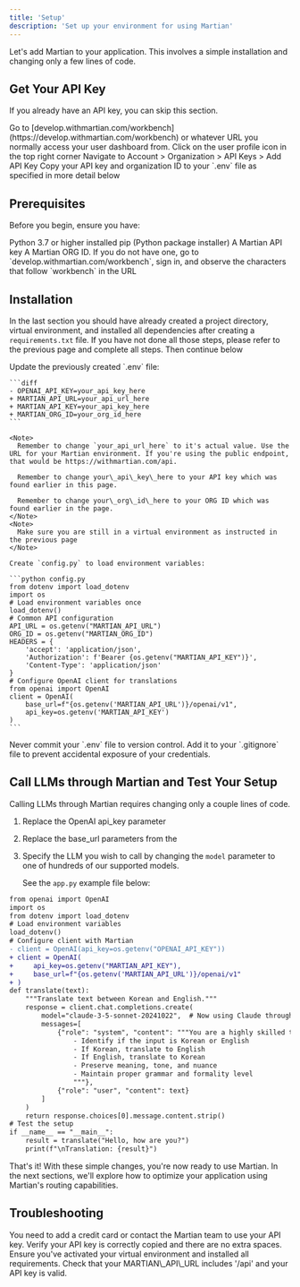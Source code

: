 ```yaml
---
title: 'Setup'
description: 'Set up your environment for using Martian'
---
```


Let's add Martian to your application. This involves a simple installation and changing only a few lines of code.

## Get Your API Key

If you already have an API key, you can skip this section.

<Steps>
  <Step title="Sign In">
    Go to [develop.withmartian.com/workbench](https://develop.withmartian.com/workbench) or whatever URL you normally access your user dashboard from.
  </Step>

  <Step title="Access Settings">
    Click on the user profile icon in the top right corner
  </Step>

  <Step title="Generate Key">
    Navigate to Account > Organization > API Keys > Add API Key
  </Step>

  <Step title="Save Credentials">
    Copy your API key and organization ID to your `.env` file as specified in more detail below
  </Step>
</Steps>

## Prerequisites

Before you begin, ensure you have:

<Check>
  Python 3.7 or higher installed
</Check>

<Check>
  pip (Python package installer)
</Check>

<Check>
  A Martian API key
</Check>

<Check>
  A Martian ORG ID. If you do not have one, go to `develop.withmartian.com/workbench`, sign in, and observe the characters that follow `workbench` in the URL
</Check>

## Installation

In the last section you should have already created a project directory, virtual environment, and installed all dependencies after creating a `requirements.txt` file. If you have not done all those steps, please refer to the previous page and complete all steps. Then continue below

<Steps>

  <Step title="Configure Environment">
    Update the previously created `.env` file:

    ```diff
    - OPENAI_API_KEY=your_api_key_here
    + MARTIAN_API_URL=your_api_url_here
    + MARTIAN_API_KEY=your_api_key_here
    + MARTIAN_ORG_ID=your_org_id_here
    ```

    <Note>
      Remember to change `your_api_url_here` to it's actual value. Use the URL for your Martian environment. If you're using the public endpoint, that would be https://withmartian.com/api.

      Remember to change your\_api\_key\_here to your API key which was found earlier in this page.

      Remember to change your\_org\_id\_here to your ORG ID which was found earlier in the page.
    </Note>
    <Note>
      Make sure you are still in a virtual environment as instructed in the previous page
    </Note>

    Create `config.py` to load environment variables:

    ```python config.py
    from dotenv import load_dotenv
    import os
    # Load environment variables once
    load_dotenv()
    # Common API configuration
    API_URL = os.getenv("MARTIAN_API_URL")
    ORG_ID = os.getenv("MARTIAN_ORG_ID")
    HEADERS = {
        'accept': 'application/json',
        'Authorization': f'Bearer {os.getenv("MARTIAN_API_KEY")}',
        'Content-Type': 'application/json'
    }
    # Configure OpenAI client for translations
    from openai import OpenAI
    client = OpenAI(
        base_url=f"{os.getenv('MARTIAN_API_URL')}/openai/v1",
        api_key=os.getenv('MARTIAN_API_KEY')
    )
    ```
  </Step>
</Steps>

<Warning>
  Never commit your `.env` file to version control. Add it to your `.gitignore` file to prevent accidental exposure of your credentials.
</Warning>

## Call LLMs through Martian and Test Your Setup

Calling LLMs through Martian requires changing only a couple lines of code.

1. Replace the OpenAI api\_key parameter

2. Replace the base\_url parameters from the

3. Specify the LLM you wish to call by changing the `model` parameter to one of hundreds of our supported models.

   See the `app.py` example file below:

```diff app.py
from openai import OpenAI
import os
from dotenv import load_dotenv
# Load environment variables
load_dotenv()
# Configure client with Martian
- client = OpenAI(api_key=os.getenv("OPENAI_API_KEY"))
+ client = OpenAI(
+     api_key=os.getenv("MARTIAN_API_KEY"),
+     base_url=f"{os.getenv('MARTIAN_API_URL')}/openai/v1"
+ )
def translate(text):
    """Translate text between Korean and English."""
    response = client.chat.completions.create(
        model="claude-3-5-sonnet-20241022",  # Now using Claude through Martian
        messages=[
            {"role": "system", "content": """You are a highly skilled translator with expertise in many languages. Your task is to:
                - Identify if the input is Korean or English
                - If Korean, translate to English
                - If English, translate to Korean
                - Preserve meaning, tone, and nuance
                - Maintain proper grammar and formality level
                """},
            {"role": "user", "content": text}
        ]
    )
    return response.choices[0].message.content.strip()
# Test the setup
if __name__ == "__main__":
    result = translate("Hello, how are you?")
    print(f"\nTranslation: {result}")
```

That's it! With these simple changes, you're now ready to use Martian. In the next sections, we'll explore how to optimize your application using Martian's routing capabilities.

## Troubleshooting

<AccordionGroup>
  <Accordion title="402 Error">
    You need to add a credit card or contact the Martian team to use your API key.
  </Accordion>

  <Accordion title="Authentication Error">
    Verify your API key is correctly copied and there are no extra spaces.
  </Accordion>

  <Accordion title="Import Errors">
    Ensure you've activated your virtual environment and installed all requirements.
  </Accordion>

  <Accordion title="OpenAI Client Error">
    Check that your MARTIAN\_API\_URL includes '/api' and your API key is valid.
  </Accordion>
</AccordionGroup>
